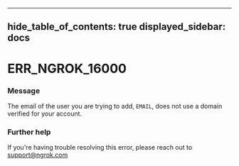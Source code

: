 

---
hide_table_of_contents: true
displayed_sidebar: docs
---


# ERR_NGROK_16000

### Message
The email of the user you are trying to add, `EMAIL`, does not use a domain verified for your account.

<ErrorDetails />



### Further help
If you're having trouble resolving this error, please reach out to [support@ngrok.com](mailto:support@ngrok.com?subject=Help%20with%20ERR_NGROK_16000)

